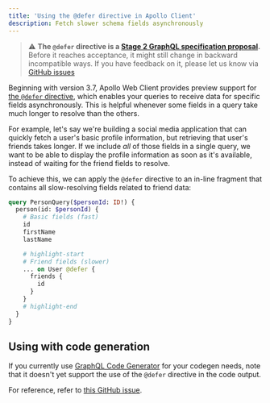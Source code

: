 ```yaml
---
title: 'Using the @defer directive in Apollo Client'
description: Fetch slower schema fields asynchronously
---
```


> ⚠️ **The `@defer` directive is a [Stage 2 GraphQL specification proposal](https://github.com/graphql/graphql-spec/blob/main/CONTRIBUTING.md#stage-1-proposal).** Before it reaches acceptance, it might still change in backward incompatible ways. If you have feedback on it, please let us know via [GitHub issues](https://github.com/apollographql/apollo-client/issues/new?assignees=&labels=&template=bug.md)

Beginning with version 3.7, Apollo Web Client provides preview support for [the `@defer` directive](https://github.com/graphql/graphql-wg/blob/main/rfcs/DeferStream.md), which enables your queries to receive data for specific fields asynchronously. This is helpful whenever some fields in a query take much longer to resolve than the others.

For example, let's say we're building a social media application that can quickly fetch a user's basic profile information, but retrieving that user's friends takes longer. If we include _all_ of those fields in a single query, we want to be able to display the profile information as soon as it's available, instead of waiting for the friend fields to resolve.

To achieve this, we can apply the `@defer` directive to an in-line fragment that contains all slow-resolving fields related to friend data:

```graphql
query PersonQuery($personId: ID!) {
  person(id: $personId) {
    # Basic fields (fast)
    id
    firstName
    lastName

    # highlight-start
    # Friend fields (slower)
    ... on User @defer {
      friends {
        id
      }
    }
    # highlight-end
  }
}
```

## Using with code generation

If you currently use [GraphQL Code Generator](https://www.the-guild.dev/graphql/codegen) for your codegen needs, note that it doesn't yet support the use of the `@defer` directive in the code output.

For reference, refer to [this GitHub issue](https://github.com/dotansimha/graphql-code-generator/issues/7885).



